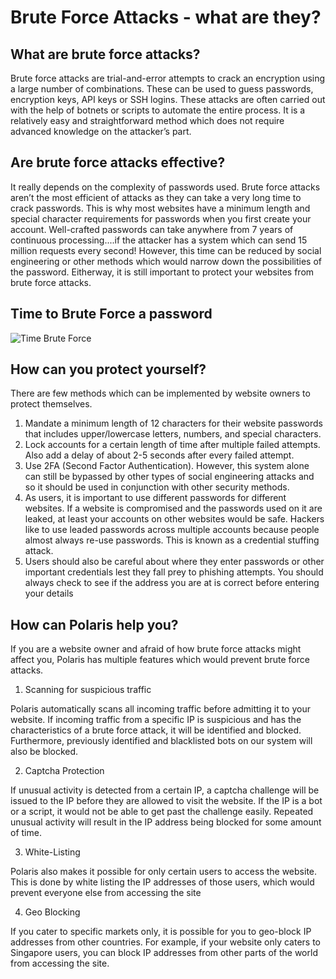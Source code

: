 # Brute Force Attacks - what are they?

## What are brute force attacks?

Brute force attacks are trial-and-error attempts to crack an encryption using a large number of combinations. These can be used to guess
passwords, encryption keys, API keys or SSH logins. These attacks are often carried out with the help of botnets or scripts to automate the entire
process. It is a relatively easy and straightforward method which does not require advanced knowledge on the attacker’s part.

## Are brute force attacks effective?

It really depends on the complexity of passwords used. Brute force attacks aren’t the most efficient of attacks as they can take a very long time to
crack passwords. This is why most websites have a minimum length and special character requirements for passwords when you first create your
account. Well-crafted passwords can take anywhere from 7 years of continuous processing....if the attacker has a system which can send 15 million
requests every second! However, this time can be reduced by social engineering or other methods which would narrow down the possibilities of the
password. Eitherway, it is still important to protect your websites from brute force attacks.

## Time to Brute Force a password

![Time Brute Force](/img/general-knowledge/time-brute-force.png)

## How can you protect yourself?

There are few methods which can be implemented by website owners to protect themselves.

1.	Mandate a minimum length of 12 characters for their website passwords that includes upper/lowercase letters, numbers, and special characters.
2.	Lock accounts for a certain length of time after multiple failed attempts. Also add a delay of about 2-5 seconds after every failed attempt.
3.	Use 2FA (Second Factor Authentication). However, this system alone can still be bypassed by other types of social engineering attacks and so it
should be used in conjunction with other security methods.
4.	As users, it is important to use different passwords for different websites. If a website is compromised and the passwords used on it are leaked, at
least your accounts on other websites would be safe. Hackers like to use leaded passwords across multiple accounts because people almost
always re-use passwords. This is known as a credential stuffing attack.
5.	Users should also be careful about where they enter passwords or other important credentials lest they fall prey to phishing attempts. You should
always check to see if the address you are at is correct before entering your details

## How can Polaris help you?

If you are a website owner and afraid of how brute force attacks might affect you, Polaris has multiple features which would prevent brute force
attacks.

1.	Scanning for suspicious traffic

Polaris automatically scans all incoming traffic before admitting it to your website. If incoming traffic from a specific IP is suspicious and has the
characteristics of a brute force attack, it will be identified and blocked. Furthermore, previously identified and blacklisted bots on our system will also
be blocked.

2.	Captcha Protection

If unusual activity is detected from a certain IP, a captcha challenge will be issued to the IP before they are allowed to visit the website. If the IP is a
bot or a script, it would not be able to get past the challenge easily. Repeated unusual activity will result in the IP address being blocked for some
amount of time.

3.	 White-Listing

Polaris also makes it possible for only certain users to access the website. This is done by white listing the IP addresses of those users, which
would prevent everyone else from accessing the site

4.	Geo Blocking

If you cater to specific markets only, it is possible for you to geo-block IP addresses from other countries. For example, if your website only caters to
Singapore users, you can block IP addresses from other parts of the world from accessing the site.

